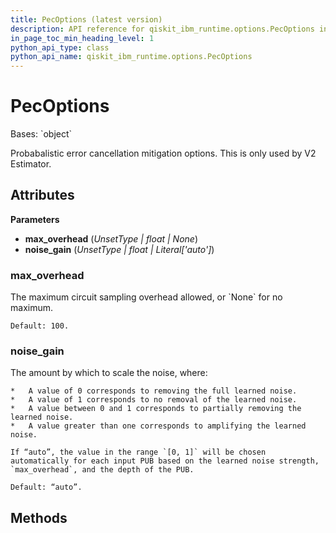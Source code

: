 ```yaml
---
title: PecOptions (latest version)
description: API reference for qiskit_ibm_runtime.options.PecOptions in the latest version of qiskit-ibm-runtime
in_page_toc_min_heading_level: 1
python_api_type: class
python_api_name: qiskit_ibm_runtime.options.PecOptions
---
```


# PecOptions

<Class id="qiskit_ibm_runtime.options.PecOptions" isDedicatedPage={true} github="https://github.com/Qiskit/qiskit-ibm-runtime/tree/stable/0.36/qiskit_ibm_runtime/options/pec_options.py#L20-L46" signature="PecOptions(max_overhead=Unset, noise_gain=Unset)" modifiers="class">
  Bases: `object`

  Probabalistic error cancellation mitigation options. This is only used by V2 Estimator.

  ## Attributes

  **Parameters**

  *   **max\_overhead** (*UnsetType | float | None*)
  *   **noise\_gain** (*UnsetType | float | Literal\['auto']*)

  ### max\_overhead

  <Attribute id="qiskit_ibm_runtime.options.PecOptions.max_overhead" attributeTypeHint="UnsetType | float | None" attributeValue="Unset">
    The maximum circuit sampling overhead allowed, or `None` for no maximum.

    Default: 100.
  </Attribute>

  ### noise\_gain

  <Attribute id="qiskit_ibm_runtime.options.PecOptions.noise_gain" attributeTypeHint="UnsetType | float | Literal['auto']" attributeValue="Unset">
    The amount by which to scale the noise, where:

    *   A value of 0 corresponds to removing the full learned noise.
    *   A value of 1 corresponds to no removal of the learned noise.
    *   A value between 0 and 1 corresponds to partially removing the learned noise.
    *   A value greater than one corresponds to amplifying the learned noise.

    If “auto”, the value in the range `[0, 1]` will be chosen automatically for each input PUB based on the learned noise strength, `max_overhead`, and the depth of the PUB.

    Default: “auto”.
  </Attribute>

  ## Methods
</Class>


